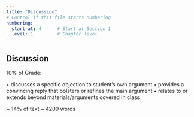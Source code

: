 ```yaml
---
title: "Discussion"
# Control if this file starts numbering
numbering:
  start-at: 4      # Start at Section 1
  level: 1         # Chapter level
---
```


## Discussion

10% of Grade:

• discusses a specific objection to student’s own argument
• provides a convincing reply that bolsters or refines the main argument
• relates to or extends beyond materials/arguments covered in class

~ 14% of text ~ 4200 words